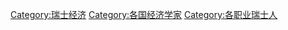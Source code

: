 [[Category:瑞士经济|Category:瑞士经济]]
[[Category:各国经济学家|Category:各国经济学家]]
[[Category:各职业瑞士人|Category:各职业瑞士人]]